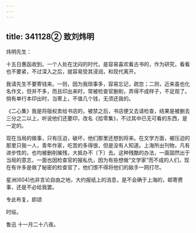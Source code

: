 ```yaml
---
---
---
```

title: 341128② 致刘炜明
---




炜明先生：

十五日惠函收到。一个人处在沈闷的时代，是容易喜欢看古书的，作为研究，看看也不要紧，不过深入之后，就容易受其浸润，和现代离开。

我请先生不要寄钱来。一则，因为我琐事多，容易忘记，疏忽；二则，近来虽也化名作文，但并不多，而且印出来时，常被检查官删削，弄得不成样子，不足观了。倘有单行本印出时，当寄上，不值几个钱，无须还我的。

《二心集》我是将版权卖给书店的，被禁之后，书店便又去请检查，结果是被删去三分之二以上，听说他们还要印，改名《拾零集》，不过其中已无可看的东西，是一定的。

现在当局的做事，只有压迫，破坏，他们那里还想到将来。在文学方面，被压迫的那里只我一人，青年作家，吃苦的多得很，但是没有人知道。上海所出刊物，凡有进步性的，也均被删削摧残，大抵办不〔下〕去。这种残酷的办法，一面固然出于当局的意志，一面也因检查官的报私仇，因为有些想做“文学家”而不成的人们，现在有许多是做了秘密的检查官了，他们恨不得将他们的敌手一网打尽。

星洲[604]也非言论自由之地，大约报纸上的消息，是不会确于上海的，邮寄费事，还是不必给我罢。

专此布复，即颂

时绥。

鲁迅 十一月二十八夜。